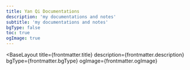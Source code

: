 ```yaml
---
title: Yan Qi Documentations
description: 'my documentations and notes'
subtitle: 'my documentations and notes'
bgType: false
toc: true
ogImage: true
---
```



<BaseLayout
  title={frontmatter.title}
  description={frontmatter.description}
  bgType={frontmatter.bgType}
  ogImage={frontmatter.ogImage}
>
  <TabbedLayout subtitle={frontmatter.subtitle}>
    <ListView pageToc={frontmatter.toc} collectionType="notes" />
  </TabbedLayout>
</BaseLayout>
